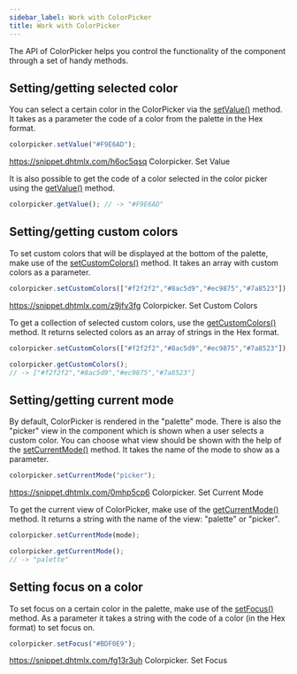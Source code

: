 ```yaml
---
sidebar_label: Work with ColorPicker
title: Work with ColorPicker
---          
```


The API of ColorPicker helps you control the functionality of the component through a set of handy methods.

Setting/getting selected color
-------------

You can select a certain color in the ColorPicker via the [setValue()](/colorpicker/api/colorpicker_setvalue_method) method. It takes as a parameter the code of a color from the palette in the Hex format.

~~~js
colorpicker.setValue("#F9E6AD");
~~~

https://snippet.dhtmlx.com/h6oc5qsq	Colorpicker. Set Value

It is also possible to get the code of a color selected in the color picker using the [getValue()](/colorpicker/api/colorpicker_getvalue_method) method.

~~~js
colorpicker.getValue(); // -> "#F9E6AD"
~~~


Setting/getting custom colors
-----------------

To set custom colors that will be displayed at the bottom of the palette, make use of the [setCustomColors()](/colorpicker/api/colorpicker_setcustomcolors_method) method. It takes an array with custom colors as a parameter.

~~~js
colorpicker.setCustomColors(["#f2f2f2","#8ac5d9","#ec9875","#7a8523"]);
~~~
 
https://snippet.dhtmlx.com/z9jfv3fg	Colorpicker. Set Custom Colors

To get a collection of selected custom colors, use the [getCustomColors()](/colorpicker/api/colorpicker_getcustomcolors_method) method. It returns selected colors as an array of strings in the Hex format.

~~~js
colorpicker.setCustomColors(["#f2f2f2","#8ac5d9","#ec9875","#7a8523"]);

colorpicker.getCustomColors();
// -> ["#f2f2f2","#8ac5d9","#ec9875","#7a8523"]
~~~

Setting/getting current mode
--------------------

By default, ColorPicker is rendered in the "palette" mode. There is also the "picker" view in the component which is shown when a user selects a custom color. 
You can choose what view should be shown with the help of the [setCurrentMode()](/colorpicker/api/colorpicker_setcurrentmode_method) method. It takes the name of the mode to show as a parameter.

~~~js
colorpicker.setCurrentMode("picker");
~~~

https://snippet.dhtmlx.com/0mhp5cp6	Colorpicker. Set Current Mode

To get the current view of ColorPicker, make use of the [getCurrentMode()](/colorpicker/api/colorpicker_getcurrentmode_method) method. It returns a string with the name of the view: "palette" or "picker".

~~~js
colorpicker.setCurrentMode(mode);

colorpicker.getCurrentMode();
// -> "palette"
~~~

Setting focus on a color
-------------------

To set focus on a certain color in the palette, make use of the [setFocus()](/colorpicker/api/colorpicker_setfocus_method) method. As a parameter it takes a string with the code of a color (in the Hex format) to set focus on.

~~~js
colorpicker.setFocus("#BDF0E9");
~~~

https://snippet.dhtmlx.com/fg13r3uh	Colorpicker. Set Focus
